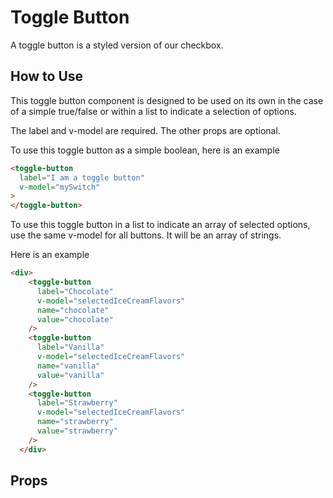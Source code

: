 
# Toggle Button

A toggle button is a styled version of our checkbox.

<Preview>
  <Story id="components-toggle-button--single" />
</Preview>

## How to Use

This toggle button component is designed to be used on its own in the case of a simple true/false or within a list to indicate a selection of options.

The label and v-model are required. The other props are optional.

To use this toggle button as a simple boolean, here is an example

```html
<toggle-button
  label="I am a toggle button"
  v-model="mySwitch"
>
</toggle-button>
```

To use this toggle button in a list to indicate an array of selected options, use the same v-model for all buttons. It will be an array of strings.

Here is an example

```html
<div>
    <toggle-button
      label="Chocolate"
      v-model="selectedIceCreamFlavors"
      name="chocolate"
      value="chocolate"
    />
    <toggle-button
      label="Vanilla"
      v-model="selectedIceCreamFlavors"
      name="vanilla"
      value="vanilla"
    />
    <toggle-button
      label="Strawberry"
      v-model="selectedIceCreamFlavors"
      name="strawberry"
      value="strawberry"
    />
  </div>
```

## Props

<ArgsTable story={PRIMARY_STORY} />
